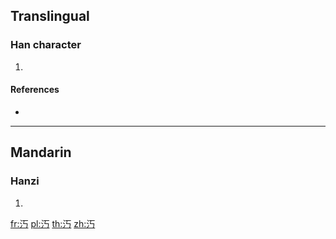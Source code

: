 ==Translingual==

===Han character===
{{Han char|rn=85|rad=水|as=02|sn=5|four=|canj=EMVS|ids=⿰氵丂}}

# {{defn|Han|sort=水02}}

====References====
* {{Han ref|kx=0604.080|dkj=17109|dj=0998.030|hdz=31548.050|uh=6C45|ud=27717}}

----

==Mandarin==

===Hanzi===
{{cmn-hanzi|pin=[[miǎn]] ([[mian3]])|wg=mien<sup>3</sup>}}

# {{defn|lang=cmn|sort=水02}}

[[fr:汅]]
[[pl:汅]]
[[th:汅]]
[[zh:汅]]